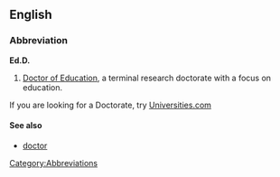 ==English==
===Abbreviation===
'''Ed.D.'''

# [[Doctor of Education]], a terminal research doctorate with a focus on education.

If you are looking for a Doctorate, try [http://www.universities.com Universities.com]

====See also====
*[[doctor]]

[[Category:Abbreviations]]
